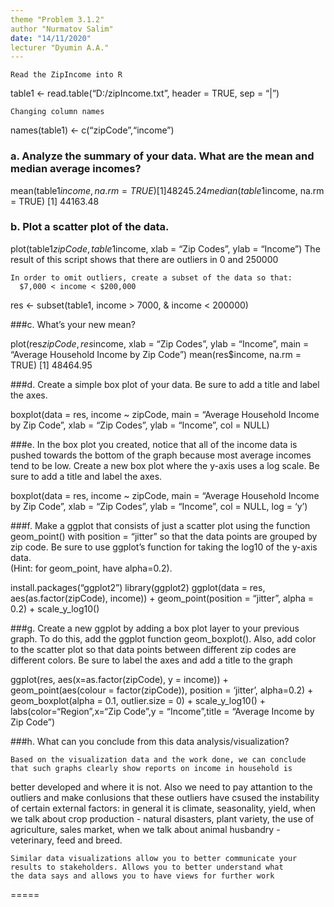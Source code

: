 ---
theme "Problem 3.1.2"
author "Nurmatov Salim"
date: "14/11/2020"
lecturer "Dyumin A.A."
---

	Read the ZipIncome into R
table1 <- read.table("D:/zipIncome.txt", header = TRUE, sep = "|") 

	Сhanging column names
names(table1) <- c("zipCode","income")


### a.      Analyze the summary of your data.  What are the mean and median average incomes?

mean(table1$income, na.rm = TRUE)
[1] 48245.24
median(table1$income, na.rm = TRUE)
[1] 44163.48
 

### b.      Plot a scatter plot of the data. 

plot(table1$zipCode, table1$income, xlab = "Zip Codes", ylab = "Income")
The result of this script shows that there are outliers in 0 and 250000


	In order to omit outliers, create a subset of the data so that:
      $7,000 < income < $200,000	  

res <- subset(table1, income > 7000, & income < 200000)

###c.        What’s your new mean?

plot(res$zipCode, res$income, xlab = "Zip Codes", ylab = "Income", main = "Average Household Income by Zip Code")
mean(res$income, na.rm = TRUE)
[1] 48464.95


###d.       Create a simple box plot of your data.  Be sure to add a title and label the axes.

boxplot(data = res, income ~ zipCode, main = "Average Household Income by Zip Code", xlab = "Zip Codes", ylab = "Income", col = NULL)


###e.      In the box plot you created, notice that all of the income data is pushed towards the bottom of the graph because most average 
incomes tend to be low.  Create a new box plot where the y-axis uses a log scale. Be sure to add a title and label the axes.

boxplot(data = res, income ~ zipCode, main = "Average Household Income by Zip Code", xlab = "Zip Codes", ylab = "Income", col = NULL, log = 'y')

 
###f.        Make a ggplot that consists of just a scatter plot using the function geom_point() with position = “jitter”  so that 
the data points are grouped by zip code.  Be sure to use ggplot’s function for taking the log10 of the y-axis data.  
(Hint: for geom_point, have alpha=0.2).

install.packages("ggplot2")
library(ggplot2)
ggplot(data = res, aes(as.factor(zipCode), income)) + geom_point(position = "jitter", alpha = 0.2) + scale_y_log10()


###g.        Create a new ggplot by adding a box plot layer to your previous graph.  To do this, add the ggplot function geom_boxplot().
Also, add color to the scatter plot so that data points between different zip codes are different colors.
Be sure to label the axes and add a title to the graph

ggplot(res, aes(x=as.factor(zipCode), y = income)) + geom_point(aes(colour = factor(zipCode)), position = 'jitter', alpha=0.2) + 
geom_boxplot(alpha = 0.1, outlier.size = 0) + scale_y_log10() + labs(color="Region",x="Zip Code",y = "Income",title = "Average Income by Zip Code") 

###h.       What can you conclude from this data analysis/visualization?

	Based on the visualization data and the work done, we can conclude that such graphs clearly show reports on income in household is 
better developed and where it is not. Also we need to pay attantion to the outliers and make conlusions that these outliers have csused 
the instability of certain external factors: in general it is climate, seasonality, yield, when we talk about crop production - natural 
disasters, plant variety, the use of agriculture, sales market, when we talk about animal husbandry - veterinary, feed and breed.

	Similar data visualizations allow you to better communicate your results to stakeholders. Allows you to better understand what 
	the data says and allows you to have views for further work

===== 
